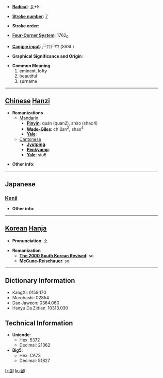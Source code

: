 * '''[[Wiktionary:Chinese radical index| Radical]]''': [[Wiktionary:Chinese radical index 卩|卩]]+5

* '''[[Wiktionary:Chinese total strokes index|Stroke number]]''': [[Wiktionary:Chinese total strokes index 7|7]]

* '''Stroke order''': 

* '''[[Wiktionary:Chinese four corner index|Four-Corner System]]''': 1762<sub>0</sub>

* '''[[Wiktionary:Chinese Cangjie index|Cangjie input]]''': 尸口尸中 (SRSL)

* '''Graphical Significance and Origin''': 

* '''Common Meaning'''
*#eminent, lofty
*# beautiful
*# surname


----

== [[Chinese]] [[Hanzi]] ==

* '''Romanizations'''
** [[Mandarin]]
*** '''[[Pinyin]]''': quán (quan2), shào (shao4)
*** '''[[Wade-Giles]]''': ch'üan<sup>2</sup>, shao<sup>4</sup>
*** '''[[Yale]]''': 
**[[Cantonese]]
***'''[[Jyutping]]''':
***'''[[Penkyamp]]''': 
***'''[[Yale]]''': siu6

* '''Other info''': 

----

==Japanese==
===[[Kanji]]===
{{kanji|on readings=[[しょう]] (shō), [[じょう]] (jō)
|kun readings=[[たかい]] (takai)
}}

* '''Other info''':  

----

== [[Korean]] [[Hanja]] ==

* '''Pronunciation''': 소

* '''Romanization'''
** '''[[The 2000 South Korean Revised Romanization|The 2000 South Korean Revised]]''': so
** '''[[McCune-Reischauer]]''': so

----

== Dictionary Information ==

* KangXi: 0159.170
* Morohashi: 02854
* Dae Jaweon: 0364.060
* Hanyu Da Zidian: 10313.030

== Technical Information ==

* '''Unicode''':
** Hex: 5372
** Decimal: 21362
* '''Big5''':
** Hex: CA73
** Decimal: 51827

[[fr:卲]]
[[ko:卲]]